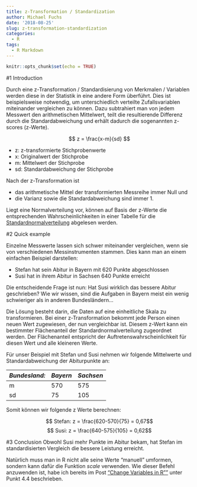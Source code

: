 ```yaml
---
title: z-Transformation / Standardization
author: Michael Fuchs
date: '2018-08-25'
slug: z-transformation-standardization
categories:
  - R
tags:
  - R Markdown
---
```


```r
knitr::opts_chunk$set(echo = TRUE)
```

#1 Introduction

Durch eine z-Transformation / Standardisierung von Merkmalen / Variablen werden diese in der Statistik in eine andere Form überführt. Dies ist beispielsweise notwendig, um unterschiedlich verteilte Zufallsvariablen miteinander vergleichen zu können. Dazu subtrahiert man von jedem Messwert den arithmetischen Mittelwert, teilt die resultierende Differenz durch die Standardabweichung und erhält dadurch die sogenannten z-scores (z-Werte).

$$  z = \frac{x-m}{sd}  $$

+ z:  z-transformierte Stichprobenwerte
+ x:  Originalwert der Stichprobe
+ m:  Mittelwert der Stichprobe
+ sd: Standardabweichung der Stichprobe


Nach der z-Transformation ist 

+ das arithmetische Mittel der transformierten Messreihe immer Null und
+ die Varianz sowie die Standardabweichung sind immer 1.

Liegt eine Normalverteilung vor, können auf Basis der z-Werte die entsprechenden Wahrscheinlichkeiten in einer Tabelle für die [Standardnormalverteilung](https://drive.google.com/file/d/1ArvgNzMQ_84QcWk1NW9EZ4NiOOeF1EGn/view?usp=drivesdk) abgelesen werden.


#2 Quick example 

Einzelne Messwerte lassen sich schwer miteinander vergleichen, wenn sie von verschiedenen Messinstrumenten stammen. Dies kann man an einem einfachen Beispiel darstellen:

+ Stefan hat sein Abitur in Bayern mit 620 Punkte abgeschlossen
+ Susi hat in ihrem Abitur in Sachsen 640 Punkte erreicht

Die entscheidende Frage ist nun: Hat Susi wirklich das bessere Abitur geschrieben? Wie wir wissen, sind die Aufgaben in Bayern meist ein wenig schwieriger als in anderen Bundesländern...

Die Lösung besteht darin, die Daten auf eine einheitliche Skala zu transformieren. Bei einer z-Transformation bekommt jede Person einen neuen Wert zugewiesen, der nun vergleichbar ist. Diesem z-Wert kann ein bestimmter Flächenanteil der Standardnormalverteilung zugeordnet werden. Der Flächenanteil entspricht der Auftretenswahrscheinlichkeit für diesen Wert und alle kleineren Werte. 

Für unser Beispiel mit Stefan und Susi nehmen wir folgende Mittelwerte und Standardabweichung der Abiturpunkte an:

 *Bundesland:* | *Bayern* | *Sachsen*
---|---|---
m| 570  | 575
sd| 75  | 105


Somit können wir folgende z Werte berechnen:

$$ Stefan: z = \frac{620-570}{75}  = 0,67$$
$$ Susi: z = \frac{640-575}{105}  = 0,62$$


#3 Conclusion
Obwohl Susi mehr Punkte im Abitur bekam, hat Stefan im standardisierten Vergleich die bessere Leistung erreicht.

Natürlich muss man in R nicht alle seine Werte "manuell" umformen, sondern kann dafür die Funktion *scale* verwenden. Wie dieser Befehl anzuwenden ist, habe ich bereits im Post ["Change Variables in R""](https://michael-fuchs.netlify.com/2018/08/24/edit-variables-in-r/) unter Punkt 4.4 beschrieben.
